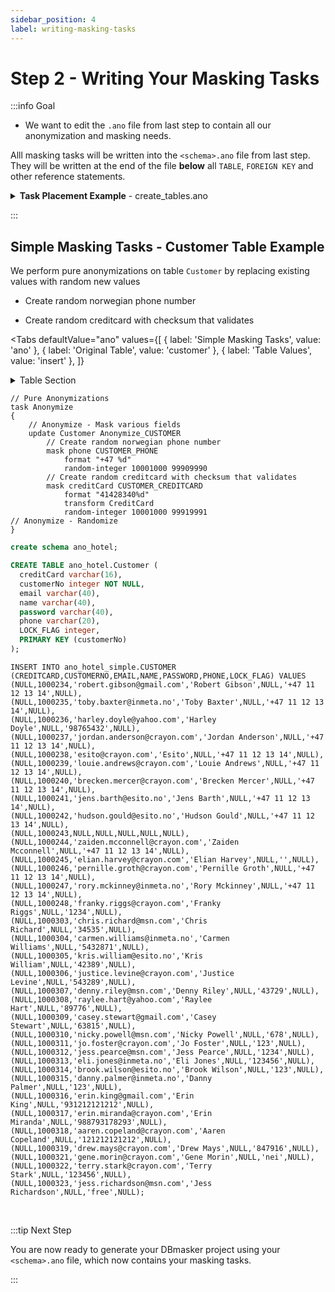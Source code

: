 ```yaml
---
sidebar_position: 4
label: writing-masking-tasks
---
```


# Step 2 - Writing Your Masking Tasks

:::info Goal

- We want to edit the `.ano` file from last step to contain all our anonymization and masking needs.

Alll masking tasks will be written into the `<schema>.ano` file from last step. They will be written at the end of the file **below** all `TABLE`, `FOREIGN KEY` and other reference statements.

<details><summary><b>Task Placement Example</b> - create_tables.ano </summary>
<p>

```
table Room
	column ...
table RoomCategory
	column ...

foreign-key
   ...
   ...

/*
Here you need to add your tasks and anonymizations.

task MyTaskName
{
    // Anonymize - Mask various fields
    update CUSTOMER Anonymize_CUSTOMER
		// Create random name from list of firstnames and lastnames
        mask FULLNAME CUSTOMER_FULLNAME
            format "%s %s"
            file src/main/resources/firstname.txt random-order
            file src/main/resources/lastname.txt random-order
		// Create random norwegian phone number
		mask PHONE CUSTOMER_PHONE
			format "+47 %d"
			random-integer 10001000 99909990
        // Create random creditcard with checksum that validates
        mask CREDITCARD CUSTOMER_CREDITCARD
            format "41428340%d"
            transform CreditCard    // Run the CreditCard transformation to set correct checksum digits
            random-integer 10001000 99919991
}
*/
```

</p>
</details>

:::

## Simple Masking Tasks - Customer Table Example

We perform pure anonymizations on table `Customer` by replacing existing values with random new values

- Create random norwegian phone number

- Create random creditcard with checksum that validates


<Tabs
  defaultValue="ano"
  values={[
    { label: 'Simple Masking Tasks', value: 'ano' },
	{ label: 'Original Table', value: 'customer' },
	{ label: 'Table Values', value: 'insert' },
  ]}
>

<TabItem value="ano">

<details><summary>Table Section </summary>
<p>

```ano
table Customer
	column text creditCard
		size 16
	column integer customerNo
	column text email
		size 40
	column text name
		size 40
	column text password
		size 40
	column text phone
		size 20
	column integer LOCK_FLAG
	primary-key customerNo
```

</p>
</details>

```ano
// Pure Anonymizations
task Anonymize
{
	// Anonymize - Mask various fields
	update Customer Anonymize_CUSTOMER
		// Create random norwegian phone number
		mask phone CUSTOMER_PHONE
			format "+47 %d"
			random-integer 10001000 99909990
		// Create random creditcard with checksum that validates
		mask creditCard CUSTOMER_CREDITCARD
			format "41428340%d"
			transform CreditCard
			random-integer 10001000 99919991
// Anonymize - Randomize
}
```

</TabItem>

<TabItem value="customer">

```sql
create schema ano_hotel;

CREATE TABLE ano_hotel.Customer (
  creditCard varchar(16),
  customerNo integer NOT NULL,
  email varchar(40),
  name varchar(40),
  password varchar(40),
  phone varchar(20),
  LOCK_FLAG integer,
  PRIMARY KEY (customerNo)
);
```

</TabItem>

<TabItem value="insert">

```
INSERT INTO ano_hotel_simple.CUSTOMER (CREDITCARD,CUSTOMERNO,EMAIL,NAME,PASSWORD,PHONE,LOCK_FLAG) VALUES
(NULL,1000234,'robert.gibson@gmail.com','Robert Gibson',NULL,'+47 11 12 13 14',NULL),
(NULL,1000235,'toby.baxter@inmeta.no','Toby Baxter',NULL,'+47 11 12 13 14',NULL),
(NULL,1000236,'harley.doyle@yahoo.com','Harley Doyle',NULL,'98765432',NULL),
(NULL,1000237,'jordan.anderson@crayon.com','Jordan Anderson',NULL,'+47 11 12 13 14',NULL),
(NULL,1000238,'esito@crayon.com','Esito',NULL,'+47 11 12 13 14',NULL),
(NULL,1000239,'louie.andrews@crayon.com','Louie Andrews',NULL,'+47 11 12 13 14',NULL),
(NULL,1000240,'brecken.mercer@crayon.com','Brecken Mercer',NULL,'+47 11 12 13 14',NULL),
(NULL,1000241,'jens.barth@esito.no','Jens Barth',NULL,'+47 11 12 13 14',NULL),
(NULL,1000242,'hudson.gould@esito.no','Hudson Gould',NULL,'+47 11 12 13 14',NULL),
(NULL,1000243,NULL,NULL,NULL,NULL,NULL),
(NULL,1000244,'zaiden.mcconnell@crayon.com','Zaiden Mcconnell',NULL,'+47 11 12 13 14',NULL),
(NULL,1000245,'elian.harvey@crayon.com','Elian Harvey',NULL,'',NULL),
(NULL,1000246,'pernille.groth@crayon.com','Pernille Groth',NULL,'+47 11 12 13 14',NULL),
(NULL,1000247,'rory.mckinney@inmeta.no','Rory Mckinney',NULL,'+47 11 12 13 14',NULL),
(NULL,1000248,'franky.riggs@crayon.com','Franky Riggs',NULL,'1234',NULL),
(NULL,1000303,'chris.richard@msn.com','Chris Richard',NULL,'34535',NULL),
(NULL,1000304,'carmen.williams@inmeta.no','Carmen Williams',NULL,'5432871',NULL),
(NULL,1000305,'kris.william@esito.no','Kris William',NULL,'42389',NULL),
(NULL,1000306,'justice.levine@crayon.com','Justice Levine',NULL,'543289',NULL),
(NULL,1000307,'denny.riley@msn.com','Denny Riley',NULL,'43729',NULL),
(NULL,1000308,'raylee.hart@yahoo.com','Raylee Hart',NULL,'89776',NULL),
(NULL,1000309,'casey.stewart@gmail.com','Casey Stewart',NULL,'63815',NULL),
(NULL,1000310,'nicky.powell@msn.com','Nicky Powell',NULL,'678',NULL),
(NULL,1000311,'jo.foster@crayon.com','Jo Foster',NULL,'123',NULL),
(NULL,1000312,'jess.pearce@msn.com','Jess Pearce',NULL,'1234',NULL),
(NULL,1000313,'eli.jones@inmeta.no','Eli Jones',NULL,'123456',NULL),
(NULL,1000314,'brook.wilson@esito.no','Brook Wilson',NULL,'123',NULL),
(NULL,1000315,'danny.palmer@inmeta.no','Danny Palmer',NULL,'123',NULL),
(NULL,1000316,'erin.king@gmail.com','Erin King',NULL,'931212121212',NULL),
(NULL,1000317,'erin.miranda@crayon.com','Erin Miranda',NULL,'988793178293',NULL),
(NULL,1000318,'aaren.copeland@crayon.com','Aaren Copeland',NULL,'121212121212',NULL),
(NULL,1000319,'drew.mays@crayon.com','Drew Mays',NULL,'847916',NULL),
(NULL,1000321,'gene.morin@crayon.com','Gene Morin',NULL,'nei',NULL),
(NULL,1000322,'terry.stark@crayon.com','Terry Stark',NULL,'123456',NULL),
(NULL,1000323,'jess.richardson@msn.com','Jess Richardson',NULL,'free',NULL);
```

</TabItem>

</Tabs>

&nbsp;

:::tip Next Step

You are now ready to generate your DBmasker project using your `<schema>.ano` file, which now contains your masking tasks.

:::
